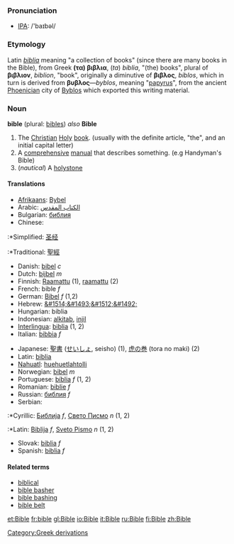 {{Wikipedia|Bible}}
=== Pronunciation ===
*[[w:IPA|IPA]]: /'baɪbəl/

=== Etymology ===
Latin ''[[biblia]]'' meaning "a collection of books" (since there are many books in the Bible), from Greek '''(τα) βιβλια''', (''ta'') ''biblia'', "(the) books", plural of '''βιβλιον''', ''biblion'', "book", originally a diminutive of '''βιβλος''', ''biblos'', which in turn is derived from '''βυβλος'''—''byblos'', meaning "[[papyrus]]", from the ancient [[Phoenicia]]n city of [[Byblos]] which exported this writing material.

=== Noun ===
'''bible''' (plural: [[bibles]]) ''also'' '''Bible'''

#The [[Christian]] [[Holy]] [[book]]. (usually with the definite article, "the", and an initial capital letter)
#A [[comprehensive]] [[manual]] that describes something. (e.g Handyman's Bible)
#(''nautical'') A [[holystone]]

====Translations====
{{top}}
<!--languages from A to I go here-->
*[[Afrikaans]]: [[Bybel]]
*Arabic: [[الكتاب المقدس]]
*Bulgarian: [[библия]]
*Chinese:
:*Simplified: [[圣经]]
:*Traditional: [[聖經]]
*Danish: [[bibel]] ''c''
*Dutch: [[bijbel]] ''m''
*Finnish: [[Raamattu]] (1), [[raamattu]] (2)
*French: bible ''f''
*German: [[Bibel]] ''f'' (1,2)
*Hebrew: [[&#1514;&#1493;&#1512;&#1492;]]
*Hungarian: biblia
*Indonesian: [[alkitab]], [[injil]]
*[[Interlingua]]: [[biblia]] (1, 2)
*Italian: [[bibbia]] ''f''
{{mid}}
<!--languages from J to Z go here-->
*Japanese: [[聖書]] ([[せいしょ]], seisho) (1), [[虎の巻]] (tora no maki) (2)
*Latin: [[biblia]]
*[[Nahuatl]]: [[huehuetlahtolli]]
*Norwegian: [[bibel]] ''m''
*Portuguese: [[bíblia]] ''f'' (1, 2)
*Romanian: [[biblie]] ''f''
*Russian: [[библия]] ''f''
*Serbian:
:*Cyrillic: [[Библија]] ''f'', [[Свето Писмо]] ''n'' (1, 2)
:*Latin: [[Biblija]] ''f'', [[Sveto Pismo]] ''n'' (1, 2)
*Slovak: [[biblia]] ''f''
*Spanish: [[biblia]] ''f''
{{bottom}}

==== Related terms====
*[[biblical]]
*[[bible basher]]
*[[bible bashing]]
*[[bible belt]]

[[Category:Greek derivations]]
[[et:Bible]]
[[fr:bible]]
[[gl:Bible]]
[[io:Bible]]
[[it:Bible]]
[[ru:Bible]]
[[fi:Bible]]
[[zh:Bible]]